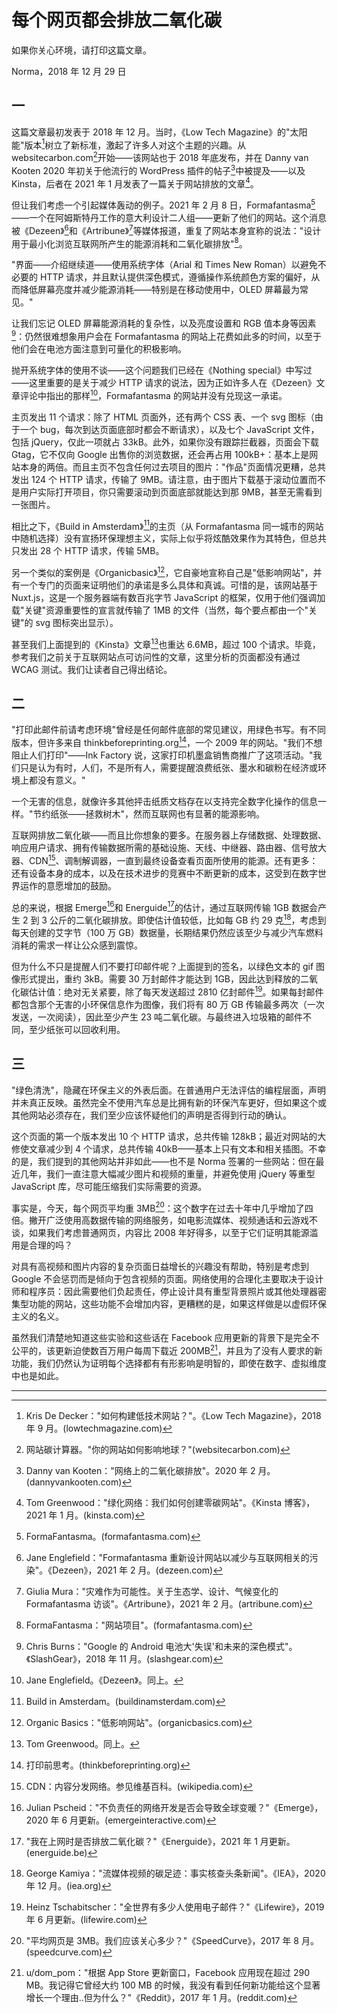 # 每个网页都会排放二氧化碳

如果你关心环境，请打印这篇文章。

Norma，2018 年 12 月 29 日

## 一

这篇文章最初发表于 2018 年 12 月。当时，《Low Tech Magazine》的"太阳能"版本[^1]树立了新标准，激起了许多人对这个主题的兴趣。从 websitecarbon.com[^2]开始——该网站也于 2018 年底发布，并在 Danny van Kooten 2020 年初关于他流行的 WordPress 插件的帖子[^3]中被提及——以及 Kinsta，后者在 2021 年 1 月发表了一篇关于网站排放的文章[^4]。

但让我们考虑一个引起媒体轰动的例子。2021 年 2 月 8 日，Formafantasma[^5]——一个在阿姆斯特丹工作的意大利设计二人组——更新了他们的网站。这个消息被《Dezeen》[^6]和《Artribune》[^7]等媒体报道，重复了网站本身宣称的说法："设计用于最小化浏览互联网所产生的能源消耗和二氧化碳排放"[^8]。

"界面——介绍继续道——使用系统字体（Arial 和 Times New Roman）以避免不必要的 HTTP 请求，并且默认提供深色模式，遵循操作系统颜色方案的偏好，从而降低屏幕亮度并减少能源消耗——特别是在移动使用中，OLED 屏幕最为常见。"

让我们忘记 OLED 屏幕能源消耗的复杂性，以及亮度设置和 RGB 值本身等因素[^9]：仍然很难想象用户会在 Formafantasma 的网站上花费如此多的时间，以至于他们会在电池方面注意到可量化的积极影响。

抛开系统字体的使用不谈——这个问题我们已经在《Nothing special》中写过——这里重要的是关于减少 HTTP 请求的说法，因为正如许多人在《Dezeen》文章评论中指出的那样[^10]，Formafantasma 的网站并没有兑现这一承诺。

主页发出 11 个请求：除了 HTML 页面外，还有两个 CSS 表、一个 svg 图标（由于一个 bug，每次到达页面底部时都会不断请求），以及七个 JavaScript 文件，包括 jQuery，仅此一项就占 33kB。此外，如果你没有跟踪拦截器，页面会下载 Gtag，它不仅向 Google 出售你的浏览数据，还会再占用 100kB+：基本上是网站本身的两倍。而且主页不包含任何过去项目的图片："作品"页面情况更糟，总共发出 124 个 HTTP 请求，传输了 9MB。请注意，由于图片下载基于滚动位置而不是用户实际打开项目，你只需要滚动到页面底部就能达到那 9MB，甚至无需看到一张图片。

相比之下，《Build in Amsterdam》[^11]的主页（从 Formafantasma 同一城市的网站中随机选择）没有宣扬环保理想主义，实际上似乎将炫酷效果作为其特色，但总共只发出 28 个 HTTP 请求，传输 5MB。

另一个类似的案例是《Organicbasic》[^12]，它自豪地宣称自己是"低影响网站"，并有一个专门的页面来证明他们的承诺是多么具体和真诚。可惜的是，该网站基于 Nuxt.js，这是一个服务器端有数百兆字节 JavaScript 的框架，仅用于他们强调加载"关键"资源重要性的宣言就传输了 1MB 的文件（当然，每个要点都由一个"关键"的 svg 图标突出显示）。

甚至我们上面提到的《Kinsta》文章[^13]也重达 6.6MB，超过 100 个请求。毕竟，参考我们之前关于互联网站点可访问性的文章，这里分析的页面都没有通过 WCAG 测试。我们让读者自己得出结论。

## 二

"打印此邮件前请考虑环境"曾经是任何邮件底部的常见建议，用绿色书写。有不同版本，但许多来自 thinkbeforeprinting.org[^14]，一个 2009 年的网站。"我们不想阻止人们打印"——Ink Factory 说，这家打印机墨盒销售商推广了这项活动。"我们只是认为有时，人们，不是所有人，需要提醒浪费纸张、墨水和碳粉在经济或环境上都没有意义。"

一个无害的信息，就像许多其他抨击纸质文档存在以支持完全数字化操作的信息一样。"节约纸张——拯救树木"，然而互联网也有显著的能源影响。

互联网排放二氧化碳——而且比你想象的要多。在服务器上存储数据、处理数据、响应用户请求、拥有传输数据所需的基础设施、天线、中继器、路由器、信号放大器、CDN[^15]、调制解调器，一直到最终设备查看页面所使用的能源。还有更多：还有设备本身的成本，以及在技术进步的竞赛中不断更新的成本，这受到在数字世界运作的意愿增加的鼓励。

总的来说，根据 Emerge[^16]和 Energuide[^17]的估计，通过互联网传输 1GB 数据会产生 2 到 3 公斤的二氧化碳排放。即使估计值较低，比如每 GB 约 29 克[^18]，考虑到每天创建的艾字节（100 万 GB）数据量，长期结果仍然应该至少与减少汽车燃料消耗的需求一样让公众感到震惊。

但为什么不只是提醒人们不要打印邮件呢？上面提到的签名，以绿色文本的 gif 图像形式提出，重约 3kB。需要 30 万封邮件才能达到 1GB，因此达到释放的二氧化碳估计值：绝对无关紧要，除了每天发送超过 2810 亿封邮件[^19]。如果每封邮件都包含那个无害的小环保信息作为图像，我们将有 80 万 GB 传输最多两次（一次发送，一次阅读），因此至少产生 23 吨二氧化碳。与最终进入垃圾箱的邮件不同，至少纸张可以回收利用。

## 三

"绿色清洗"，隐藏在环保主义的外表后面。在普通用户无法评估的编程层面，声明并未真正反映。虽然完全不使用汽车总是比拥有新的环保汽车更好，但如果这个或其他网站必须存在，我们至少应该怀疑他们的声明是否得到行动的确认。

这个页面的第一个版本发出 10 个 HTTP 请求，总共传输 128kB；最近对网站的大修使文章减少到 4 个请求，总共传输 40kB——基本上只有文本和相关插图。不幸的是，我们提到的其他网站并非如此——也不是 Norma 签署的一些网站：但在最近几年，我们一直注意大幅减少图片和视频的重量，并避免使用 jQuery 等重型 JavaScript 库，尽可能压缩我们实际需要的资源。

事实是，今天，每个网页平均重 3MB[^20]：这个数字在过去十年中几乎增加了四倍。撇开广泛使用高数据传输的网络服务，如电影流媒体、视频通话和云游戏不谈，如果我们考虑普通网页，内容比 2008 年好得多，以至于它们证明其能源滥用是合理的吗？

对具有高视频和图片内容的复杂页面日益增长的兴趣没有帮助，特别是考虑到 Google 不会惩罚而是倾向于包含视频的页面。网络使用的合理化主要取决于设计师和程序员：因此需要他们负起责任，停止设计具有重型背景照片或其他处理器密集型功能的网站，这些功能不会增加内容，更糟糕的是，如果这样做是以虚假环保主义的名义。

虽然我们清楚地知道这些实验和这些话在 Facebook 应用更新的背景下是完全不公平的，该更新迫使数百万用户每周下载近 200MB[^21]，并且为了没有人要求的新功能，我们仍然认为证明每个选择都有有形影响是明智的，即使在数字、虚拟维度中也是如此。

---

[^1]: Kris De Decker："如何构建低技术网站？"。《Low Tech Magazine》，2018 年 9 月。(lowtechmagazine.com)
[^2]: 网站碳计算器。"你的网站如何影响地球？"(websitecarbon.com)
[^3]: Danny van Kooten："网络上的二氧化碳排放"。2020 年 2 月。(dannyvankooten.com)
[^4]: Tom Greenwood："绿化网络：我们如何创建零碳网站"。《Kinsta 博客》，2021 年 1 月。(kinsta.com)
[^5]: FormaFantasma。(formafantasma.com)
[^6]: Jane Englefield："Formafantasma 重新设计网站以减少与互联网相关的污染"。《Dezeen》，2021 年 2 月。(dezeen.com)
[^7]: Giulia Mura："灾难作为可能性。关于生态学、设计、气候变化的 Formafantasma 访谈"。《Artribune》，2021 年 2 月。(artribune.com)
[^8]: FormaFantasma："网站项目"。(formafantasma.com)
[^9]: Chris Burns："Google 的 Android 电池大'失误'和未来的深色模式"。《SlashGear》，2018 年 11 月。(slashgear.com)
[^10]: Jane Englefield。《Dezeen》。同上。
[^11]: Build in Amsterdam。(buildinamsterdam.com)
[^12]: Organic Basics："低影响网站"。(organicbasics.com)
[^13]: Tom Greenwood。同上。
[^14]: 打印前思考。(thinkbeforeprinting.org)
[^15]: CDN：内容分发网络。参见维基百科。(wikipedia.com)
[^16]: Julian Pscheid："不负责任的网络开发是否会导致全球变暖？"《Emerge》，2020 年 6 月更新。(emergeinteractive.com)
[^17]: "我在上网时是否排放二氧化碳？"《Energuide》，2021 年 1 月更新。(energuide.be)
[^18]: George Kamiya："流媒体视频的碳足迹：事实核查头条新闻"。《IEA》，2020 年 12 月。(iea.org)
[^19]: Heinz Tschabitscher："全世界有多少人使用电子邮件？"《Lifewire》，2019 年 6 月更新。(lifewire.com)
[^20]: "平均网页是 3MB。我们应该关心多少？"《SpeedCurve》，2017 年 8 月。(speedcurve.com)
[^21]: u/dom_pom："根据 App Store 更新窗口，Facebook 应用现在超过 290 MB。我记得它曾经大约 100 MB 的时候，我没有看到任何新功能给这个显著增长一个理由..但为什么？"《Reddit》，2017 年 1 月。(reddit.com)